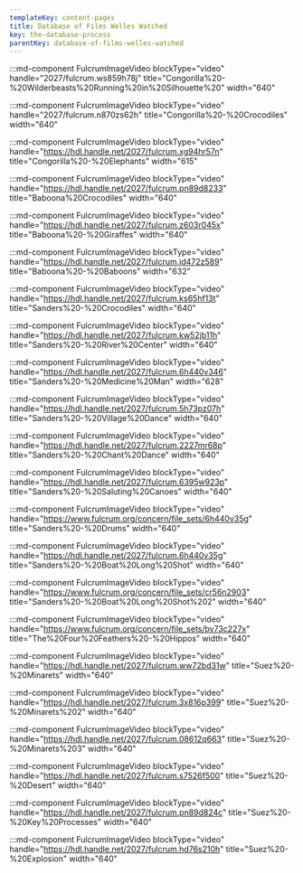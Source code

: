 ```yaml
---
templateKey: content-pages
title: Database of Films Welles Watched
key: the-database-process
parentKey: database-of-films-welles-watched
---
```

:::md-component FulcrumImageVideo blockType="video" handle="2027/fulcrum.ws859h78j" title="Congorilla%20-%20Wilderbeasts%20Running%20in%20Silhouette%20" width="640"

:::md-component FulcrumImageVideo blockType="video" handle="2027/fulcrum.n870zs62h" title="Congorilla%20-%20Crocodiles" width="640"

:::md-component FulcrumImageVideo blockType="video" handle="https://hdl.handle.net/2027/fulcrum.xg94hr57n" title="Congorilla%20-%20Elephants" width="615"

:::md-component FulcrumImageVideo blockType="video" handle="https://hdl.handle.net/2027/fulcrum.pn89d8233" title="Baboona%20Crocodiles" width="640"

:::md-component FulcrumImageVideo blockType="video" handle="https://hdl.handle.net/2027/fulcrum.z603r045x" title="Baboona%20-%20Giraffes" width="640"

:::md-component FulcrumImageVideo blockType="video" handle="https://hdl.handle.net/2027/fulcrum.jd472z589" title="Baboona%20-%20Baboons" width="632"

:::md-component FulcrumImageVideo blockType="video" handle="https://hdl.handle.net/2027/fulcrum.ks65hf13t" title="Sanders%20-%20Crocodiles" width="640"

:::md-component FulcrumImageVideo blockType="video" handle="https://hdl.handle.net/2027/fulcrum.kw52jb11h" title="Sanders%20-%20River%20Center" width="640"

:::md-component FulcrumImageVideo blockType="video" handle="https://hdl.handle.net/2027/fulcrum.6h440v346" title="Sanders%20-%20Medicine%20Man" width="628"

:::md-component FulcrumImageVideo blockType="video" handle="https://hdl.handle.net/2027/fulcrum.5h73pz07h" title="Sanders%20-%20Village%20Dance" width="640"

:::md-component FulcrumImageVideo blockType="video" handle="https://hdl.handle.net/2027/fulcrum.2227mr68p" title="Sanders%20-%20Chant%20Dance" width="640"

:::md-component FulcrumImageVideo blockType="video" handle="https://hdl.handle.net/2027/fulcrum.6395w923p" title="Sanders%20-%20Saluting%20Canoes" width="640"

:::md-component FulcrumImageVideo blockType="video" handle="https://www.fulcrum.org/concern/file_sets/6h440v35g" title="Sanders%20-%20Drums" width="640"

:::md-component FulcrumImageVideo blockType="video" handle="https://hdl.handle.net/2027/fulcrum.6h440v35g" title="Sanders%20-%20Boat%20Long%20Shot" width="640"

:::md-component FulcrumImageVideo blockType="video" handle="https://www.fulcrum.org/concern/file_sets/cr56n2903" title="Sanders%20-%20Boat%20Long%20Shot%202" width="640"

:::md-component FulcrumImageVideo blockType="video" handle="https://www.fulcrum.org/concern/file_sets/bv73c227x" title="The%20Four%20Feathers%20-%20Hippos" width="640"

:::md-component FulcrumImageVideo blockType="video" handle="https://hdl.handle.net/2027/fulcrum.ww72bd31w" title="Suez%20-%20Minarets" width="640"

:::md-component FulcrumImageVideo blockType="video" handle="https://hdl.handle.net/2027/fulcrum.3x816p399" title="Suez%20-%20Minarets%202" width="640"

:::md-component FulcrumImageVideo blockType="video" handle="https://hdl.handle.net/2027/fulcrum.08612q663" title="Suez%20-%20Minarets%203" width="640"

:::md-component FulcrumImageVideo blockType="video" handle="https://hdl.handle.net/2027/fulcrum.s7526f500" title="Suez%20-%20Desert" width="640"

:::md-component FulcrumImageVideo blockType="video" handle="https://hdl.handle.net/2027/fulcrum.pn89d824c" title="Suez%20-%20Key%20Processes" width="640"

:::md-component FulcrumImageVideo blockType="video" handle="https://hdl.handle.net/2027/fulcrum.hd76s210h" title="Suez%20-%20Explosion" width="640"
